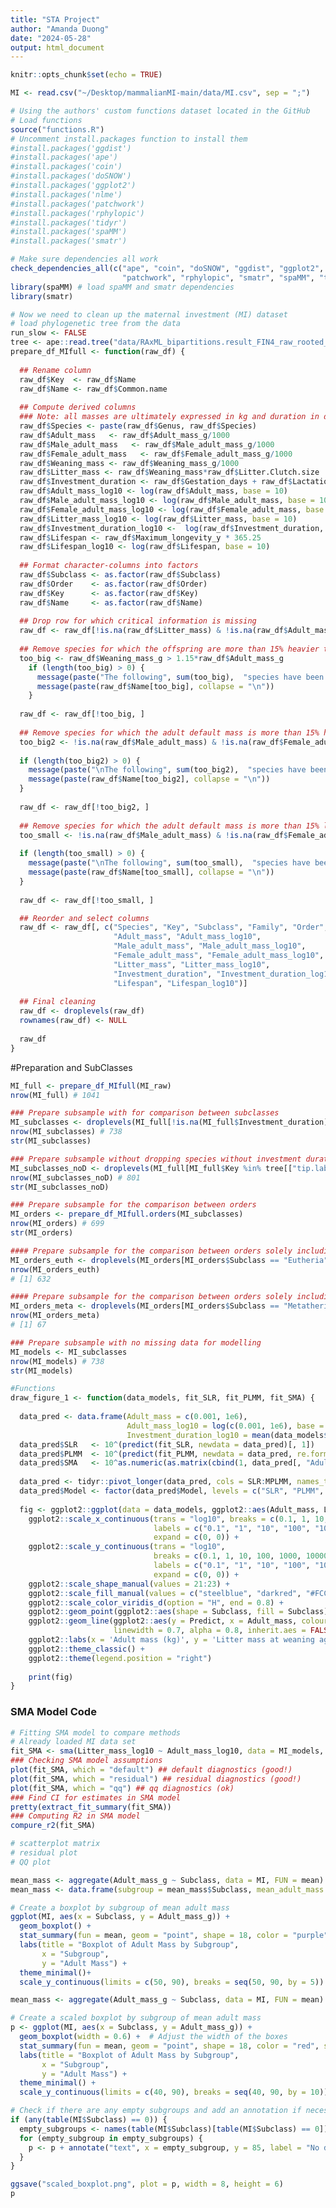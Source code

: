 ```yaml
---
title: "STA Project"
author: "Amanda Duong"
date: "2024-05-28"
output: html_document
---
```


```r
knitr::opts_chunk$set(echo = TRUE)
```

```r
MI <- read.csv("~/Desktop/mammalianMI-main/data/MI.csv", sep = ";")
```

```r
# Using the authors' custom functions dataset located in the GitHub
# Load functions
source("functions.R")
# Uncomment install.packages function to install them 
#install.packages('ggdist')
#install.packages('ape')
#install.packages('coin')
#install.packages('doSNOW')
#install.packages('ggplot2')
#install.packages('nlme')
#install.packages('patchwork')
#install.packages('rphylopic')
#install.packages('tidyr')
#install.packages('spaMM')
#install.packages('smatr')
```
```r
# Make sure dependencies all work
check_dependencies_all(c("ape", "coin", "doSNOW", "ggdist", "ggplot2", "nlme",
                         "patchwork", "rphylopic", "smatr", "spaMM", "tidyr"))
library(spaMM) # load spaMM and smatr dependencies
library(smatr)
```
```r
# Now we need to clean up the maternal investment (MI) dataset
# load phylogenetic tree from the data
run_slow <- FALSE
tree <- ape::read.tree("data/RAxML_bipartitions.result_FIN4_raw_rooted_wBoots_4098mam1out_OK.newick")
prepare_df_MIfull <- function(raw_df) {
  
  ## Rename column
  raw_df$Key  <- raw_df$Name
  raw_df$Name <- raw_df$Common.name
  
  ## Compute derived columns
  ### Note: all masses are ultimately expressed in kg and duration in days
  raw_df$Species <- paste(raw_df$Genus, raw_df$Species)
  raw_df$Adult_mass   <- raw_df$Adult_mass_g/1000
  raw_df$Male_adult_mass   <- raw_df$Male_adult_mass_g/1000
  raw_df$Female_adult_mass   <- raw_df$Female_adult_mass_g/1000
  raw_df$Weaning_mass <- raw_df$Weaning_mass_g/1000
  raw_df$Litter_mass <- raw_df$Weaning_mass*raw_df$Litter.Clutch.size
  raw_df$Investment_duration <- raw_df$Gestation_days + raw_df$Lactation_days
  raw_df$Adult_mass_log10 <- log(raw_df$Adult_mass, base = 10)
  raw_df$Male_adult_mass_log10 <- log(raw_df$Male_adult_mass, base = 10)
  raw_df$Female_adult_mass_log10 <- log(raw_df$Female_adult_mass, base = 10)
  raw_df$Litter_mass_log10 <- log(raw_df$Litter_mass, base = 10)
  raw_df$Investment_duration_log10 <-  log(raw_df$Investment_duration, base = 10)
  raw_df$Lifespan <- raw_df$Maximum_longevity_y * 365.25
  raw_df$Lifespan_log10 <- log(raw_df$Lifespan, base = 10)
  
  ## Format character-columns into factors
  raw_df$Subclass <- as.factor(raw_df$Subclass)
  raw_df$Order    <- as.factor(raw_df$Order)
  raw_df$Key      <- as.factor(raw_df$Key)
  raw_df$Name     <- as.factor(raw_df$Name)
  
  ## Drop row for which critical information is missing
  raw_df <- raw_df[!is.na(raw_df$Litter_mass) & !is.na(raw_df$Adult_mass), ]
  
  ## Remove species for which the offspring are more than 15% heavier than the adult mass
  too_big <- raw_df$Weaning_mass_g > 1.15*raw_df$Adult_mass_g
    if (length(too_big) > 0) {
      message(paste("The following", sum(too_big),  "species have been discarded since the offspring are, at weaning age, more than 15% heavier than adults:"))
      message(paste(raw_df$Name[too_big], collapse = "\n"))
    }
  
  raw_df <- raw_df[!too_big, ]
  
  ## Remove species for which the adult default mass is more than 15% heavier than the heaviest adult sex
  too_big2 <- !is.na(raw_df$Male_adult_mass) & !is.na(raw_df$Female_adult_mass) & 1.15*pmax(raw_df$Male_adult_mass, raw_df$Female_adult_mass) < raw_df$Adult_mass
  
  if (length(too_big2) > 0) {
    message(paste("\nThe following", sum(too_big2),  "species have been discarded since the default adult mass was more than 15% heavier than the heaviest sex in adults:"))
    message(paste(raw_df$Name[too_big2], collapse = "\n"))
  }
  
  raw_df <- raw_df[!too_big2, ]
  
  ## Remove species for which the adult default mass is more than 15% lighter than the lighter adult sex
  too_small <- !is.na(raw_df$Male_adult_mass) & !is.na(raw_df$Female_adult_mass) & 0.85*pmin(raw_df$Male_adult_mass, raw_df$Female_adult_mass) > raw_df$Adult_mass
  
  if (length(too_small) > 0) {
    message(paste("\nThe following", sum(too_small),  "species have been discarded since the default adult mass was more than 15% lighter than the lightest sex in adults:"))
    message(paste(raw_df$Name[too_small], collapse = "\n"))
  }
  
  raw_df <- raw_df[!too_small, ]

  ## Reorder and select columns
  raw_df <- raw_df[, c("Species", "Key", "Subclass", "Family", "Order", "Name",
                       "Adult_mass", "Adult_mass_log10",
                       "Male_adult_mass", "Male_adult_mass_log10",
                       "Female_adult_mass", "Female_adult_mass_log10",
                       "Litter_mass", "Litter_mass_log10",
                       "Investment_duration", "Investment_duration_log10",
                       "Lifespan", "Lifespan_log10")]
  
  ## Final cleaning
  raw_df <- droplevels(raw_df)
  rownames(raw_df) <- NULL
  
  raw_df
}
```

#Preparation and SubClasses
```r
MI_full <- prepare_df_MIfull(MI_raw)
nrow(MI_full) # 1041

### Prepare subsample with for comparison between subclasses
MI_subclasses <- droplevels(MI_full[!is.na(MI_full$Investment_duration) & MI_full$Key %in% tree[["tip.label"]], ])
nrow(MI_subclasses) # 738
str(MI_subclasses)

### Prepare subsample without dropping species without investment duration
MI_subclasses_noD <- droplevels(MI_full[MI_full$Key %in% tree[["tip.label"]], ])
nrow(MI_subclasses_noD) # 801
str(MI_subclasses_noD)

### Prepare subsample for the comparison between orders
MI_orders <- prepare_df_MIfull.orders(MI_subclasses)
nrow(MI_orders) # 699
str(MI_orders)

#### Prepare subsample for the comparison between orders solely including Eutheria
MI_orders_euth <- droplevels(MI_orders[MI_orders$Subclass == "Eutheria", ])
nrow(MI_orders_euth)
# [1] 632

#### Prepare subsample for the comparison between orders solely including Metatheria
MI_orders_meta <- droplevels(MI_orders[MI_orders$Subclass == "Metatheria", ])
nrow(MI_orders_meta)
# [1] 67

### Prepare subsample with no missing data for modelling 
MI_models <- MI_subclasses
nrow(MI_models) # 738
str(MI_models)
```


```r
#Functions
draw_figure_1 <- function(data_models, fit_SLR, fit_PLMM, fit_SMA) {
  
  data_pred <- data.frame(Adult_mass = c(0.001, 1e6),
                          Adult_mass_log10 = log(c(0.001, 1e6), base = 10),
                          Investment_duration_log10 = mean(data_models$Investment_duration_log10))
  data_pred$SLR   <- 10^(predict(fit_SLR, newdata = data_pred)[, 1])
  data_pred$PLMM  <- 10^(predict(fit_PLMM, newdata = data_pred, re.form = NA)[, 1])
  data_pred$SMA   <- 10^as.numeric(as.matrix(cbind(1, data_pred[, "Adult_mass_log10", drop = FALSE])) %*% matrix(coef(fit_SMA)))
  
  data_pred <- tidyr::pivot_longer(data_pred, cols = SLR:MPLMM, names_to = "Model", values_to = "Predict")
  data_pred$Model <- factor(data_pred$Model, levels = c("SLR", "PLMM", "SMA"))
  
  fig <- ggplot2::ggplot(data = data_models, ggplot2::aes(Adult_mass, Litter_mass)) + 
    ggplot2::scale_x_continuous(trans = "log10", breaks = c(0.1, 1, 10, 100, 1000, 10000, 100000),
                                labels = c("0.1", "1", "10", "100", "1000", "10,000", "100,000"),
                                expand = c(0, 0)) + 
    ggplot2::scale_y_continuous(trans = "log10",
                                breaks = c(0.1, 1, 10, 100, 1000, 10000),
                                labels = c("0.1", "1", "10", "100", "1000", "10,000"),
                                expand = c(0, 0)) +
    ggplot2::scale_shape_manual(values = 21:23) +
    ggplot2::scale_fill_manual(values = c("steelblue", "darkred", "#FCC501")) +
    ggplot2::scale_color_viridis_d(option = "H", end = 0.8) +
    ggplot2::geom_point(ggplot2::aes(shape = Subclass, fill = Subclass), alpha = 0.7, size = 2) +
    ggplot2::geom_line(ggplot2::aes(y = Predict, x = Adult_mass, colour = Model), data = data_pred,
                       linewidth = 0.7, alpha = 0.8, inherit.aes = FALSE) +
    ggplot2::labs(x = 'Adult mass (kg)', y = 'Litter mass at weaning age (kg)') +
    ggplot2::theme_classic() +
    ggplot2::theme(legend.position = "right")
    
    print(fig)
}
```
### SMA Model Code
```r
# Fitting SMA model to compare methods
# Already loaded MI data set
fit_SMA <- sma(Litter_mass_log10 ~ Adult_mass_log10, data = MI_models, method = "SMA")
### Checking SMA model assumptions
plot(fit_SMA, which = "default") ## default diagnostics (good!)
plot(fit_SMA, which = "residual") ## residual diagnostics (good!)
plot(fit_SMA, which = "qq") ## qq diagnostics (ok)
### Find CI for estimates in SMA model
pretty(extract_fit_summary(fit_SMA))
### Computing R2 in SMA model
compure_r2(fit_SMA)
```
```r
# scatterplot matrix
# residual plot
# QQ plot
```

```r
mean_mass <- aggregate(Adult_mass_g ~ Subclass, data = MI, FUN = mean)
mean_mass <- data.frame(subgroup = mean_mass$Subclass, mean_adult_mass = mean_mass$Adult_mass_g)

# Create a boxplot by subgroup of mean adult mass
ggplot(MI, aes(x = Subclass, y = Adult_mass_g)) +
  geom_boxplot() +
  stat_summary(fun = mean, geom = "point", shape = 18, color = "purple", size = 3) +
  labs(title = "Boxplot of Adult Mass by Subgroup",
       x = "Subgroup",
       y = "Adult Mass") +
  theme_minimal()+
  scale_y_continuous(limits = c(50, 90), breaks = seq(50, 90, by = 5))  # Adjust the y-axis limits and breaks

```
```r
mean_mass <- aggregate(Adult_mass_g ~ Subclass, data = MI, FUN = mean)

# Create a scaled boxplot by subgroup of mean adult mass
p <- ggplot(MI, aes(x = Subclass, y = Adult_mass_g)) +
  geom_boxplot(width = 0.6) +  # Adjust the width of the boxes
  stat_summary(fun = mean, geom = "point", shape = 18, color = "red", size = 3) +
  labs(title = "Boxplot of Adult Mass by Subgroup",
       x = "Subgroup",
       y = "Adult Mass") +
  theme_minimal() +
  scale_y_continuous(limits = c(40, 90), breaks = seq(40, 90, by = 10))  # Adjust the y-axis limits and breaks

# Check if there are any empty subgroups and add an annotation if necessary
if (any(table(MI$Subclass) == 0)) {
  empty_subgroups <- names(table(MI$Subclass)[table(MI$Subclass) == 0])
  for (empty_subgroup in empty_subgroups) {
    p <- p + annotate("text", x = empty_subgroup, y = 85, label = "No data", color = "red")
  }
}

ggsave("scaled_boxplot.png", plot = p, width = 8, height = 6)
p
```
```r

```

